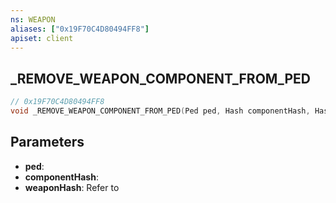 ```yaml
---
ns: WEAPON
aliases: ["0x19F70C4D80494FF8"]
apiset: client
---
```

## _REMOVE_WEAPON_COMPONENT_FROM_PED

```c
// 0x19F70C4D80494FF8
void _REMOVE_WEAPON_COMPONENT_FROM_PED(Ped ped, Hash componentHash, Hash weaponHash);
```


## Parameters
* **ped**:
* **componentHash**:
* **weaponHash**: Refer to <EmbeddedEnum type="eWeaponHash" />
